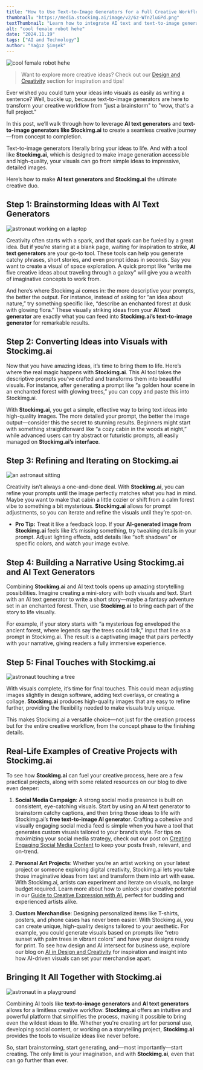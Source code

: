 ```yaml
---
title: "How to Use Text-to-Image Generators for a Full Creative Workflow"
thumbnail: "https://media.stockimg.ai/image/v2/6z-WTn2luGPd.png"
textThumbnail: "Learn how to integrate AI text and text-to-image generators for a complete creative workflow. From brainstorming ideas to crafting visuals, this guide covers each step to help bring your concepts to life effortlessly."
alt: "cool female robot hehe"
date: "2024.11.19"
tags: ["AI and Technology"]
author: "Yağız Şimşek"
---
```


![cool female robot hehe](https://media.stockimg.ai/image/v2/6z-WTn2luGPd.png)

> Want to explore more creative ideas? Check out our [Design and Creativity](https://stockimg.ai/blog/design-and-creativity/) section for inspiration and tips!

Ever wished you could turn your ideas into visuals as easily as writing a sentence? Well, buckle up, because text-to-image generators are here to transform your creative workflow from "just a brainstorm" to "wow, that's a full project." 

In this post, we’ll walk through how to leverage **AI text generators** and **text-to-image generators like Stockimg.ai** to create a seamless creative journey—from concept to completion.

Text-to-image generators literally bring your ideas to life. And with a tool like **Stockimg.ai**, which is designed to make image generation accessible and high-quality, your visuals can go from simple ideas to impressive, detailed images. 

Here’s how to make **AI text generators** and **Stockimg.ai** the ultimate creative duo.

## Step 1: Brainstorming Ideas with AI Text Generators

![astronaut working on a laptop](https://media.stockimg.ai/image/v2/cmijtj9lllc3.png)

Creativity often starts with a spark, and that spark can be fueled by a great idea. But if you're staring at a blank page, waiting for inspiration to strike, **AI text generators** are your go-to tool. These tools can help you generate catchy phrases, short stories, and even prompt ideas in seconds. Say you want to create a visual of space exploration. A quick prompt like "write me five creative ideas about traveling through a galaxy" will give you a wealth of imaginative concepts to work from.

And here’s where Stockimg.ai comes in: the more descriptive your prompts, the better the output. For instance, instead of asking for “an idea about nature,” try something specific like, “describe an enchanted forest at dusk with glowing flora.” These visually striking ideas from your **AI text generator** are exactly what you can feed into **Stockimg.ai’s text-to-image generator** for remarkable results.

## Step 2: Converting Ideas into Visuals with Stockimg.ai

Now that you have amazing ideas, it’s time to bring them to life. Here’s where the real magic happens with **Stockimg.ai**. This AI tool takes the descriptive prompts you’ve crafted and transforms them into beautiful visuals. For instance, after generating a prompt like “a golden hour scene in an enchanted forest with glowing trees,” you can copy and paste this into Stockimg.ai.

With **Stockimg.ai**, you get a simple, effective way to bring text ideas into high-quality images. The more detailed your prompt, the better the image output—consider this the secret to stunning results. Beginners might start with something straightforward like “a cozy cabin in the woods at night,” while advanced users can try abstract or futuristic prompts, all easily managed on **Stockimg.ai’s interface**.

## Step 3: Refining and Iterating on Stockimg.ai

![an astronaut sitting](https://media.stockimg.ai/designed/OQAOME_Z6P7W.png)

Creativity isn’t always a one-and-done deal. With **Stockimg.ai**, you can refine your prompts until the image perfectly matches what you had in mind. Maybe you want to make that cabin a little cozier or shift from a calm forest vibe to something a bit mysterious. **Stockimg.ai** allows for prompt adjustments, so you can iterate and refine the visuals until they’re spot-on.

- **Pro Tip:** Treat it like a feedback loop. If your **AI-generated image from Stockimg.ai** feels like it’s missing something, try tweaking details in your prompt. Adjust lighting effects, add details like “soft shadows” or specific colors, and watch your image evolve.

## Step 4: Building a Narrative Using Stockimg.ai and AI Text Generators

Combining **Stockimg.ai** and AI text tools opens up amazing storytelling possibilities. Imagine creating a mini-story with both visuals and text. Start with an AI text generator to write a short story—maybe a fantasy adventure set in an enchanted forest. Then, use **Stockimg.ai** to bring each part of the story to life visually. 

For example, if your story starts with “a mysterious fog enveloped the ancient forest, where legends say the trees could talk,” input that line as a prompt in Stockimg.ai. The result is a captivating image that pairs perfectly with your narrative, giving readers a fully immersive experience.

## Step 5: Final Touches with Stockimg.ai

![astronaut touching a tree](https://media.stockimg.ai/image/v2/JL5xIxfCe9is.png)

With visuals complete, it’s time for final touches. This could mean adjusting images slightly in design software, adding text overlays, or creating a collage. **Stockimg.ai** produces high-quality images that are easy to refine further, providing the flexibility needed to make visuals truly unique. 

This makes Stockimg.ai a versatile choice—not just for the creation process but for the entire creative workflow, from the concept phase to the finishing details.

## Real-Life Examples of Creative Projects with Stockimg.ai

To see how **Stockimg.ai** can fuel your creative process, here are a few practical projects, along with some related resources on our blog to dive even deeper:

1. **Social Media Campaign**: A strong social media presence is built on consistent, eye-catching visuals. Start by using an AI text generator to brainstorm catchy captions, and then bring those ideas to life with Stockimg.ai’s **free text-to-image AI generator**. Crafting a cohesive and visually engaging social media feed is simple when you have a tool that generates custom visuals tailored to your brand’s style. For tips on maximizing your social media strategy, check out our post on [Creating Engaging Social Media Content](https://stockimg.ai/blog/social-media) to keep your posts fresh, relevant, and on-trend.

2. **Personal Art Projects**: Whether you’re an artist working on your latest project or someone exploring digital creativity, Stockimg.ai lets you take those imaginative ideas from text and transform them into art with ease. With Stockimg.ai, artists can experiment and iterate on visuals, no large budget required. Learn more about how to unlock your creative potential in our [Guide to Creative Expression with AI](https://stockimg.ai/blog/guide), perfect for budding and experienced artists alike.

3. **Custom Merchandise**: Designing personalized items like T-shirts, posters, and phone cases has never been easier. With Stockimg.ai, you can create unique, high-quality designs tailored to your aesthetic. For example, you could generate visuals based on prompts like “retro sunset with palm trees in vibrant colors” and have your designs ready for print. To see how design and AI intersect for business use, explore our blog on [AI in Design and Creativity](https://stockimg.ai/blog/design-and-creativity) for inspiration and insight into how AI-driven visuals can set your merchandise apart.

## Bringing It All Together with Stockimg.ai

![astronaut in a playground](https://media.stockimg.ai/image/v2/w28jyXoFMh6g.png)

Combining AI tools like **text-to-image generators** and **AI text generators** allows for a limitless creative workflow. **Stockimg.ai** offers an intuitive and powerful platform that simplifies the process, making it possible to bring even the wildest ideas to life. Whether you're creating art for personal use, developing social content, or working on a storytelling project, **Stockimg.ai** provides the tools to visualize ideas like never before.

So, start brainstorming, start generating, and—most importantly—start creating. The only limit is your imagination, and with **Stockimg.ai**, even that can go further than ever.